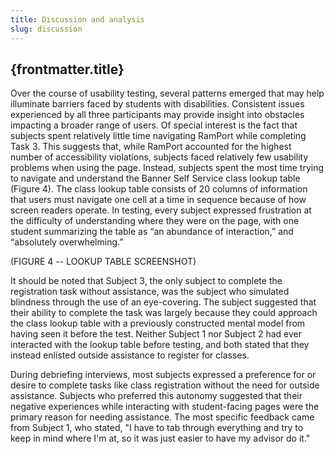 ```yaml
---
title: Discussion and analysis
slug: discussion
---
```

## {frontmatter.title}

Over the course of usability testing, several patterns emerged that may help illuminate barriers faced by students with disabilities. Consistent issues experienced by all three participants may provide insight into obstacles impacting a broader range of users. Of special interest is the fact that subjects spent relatively little time navigating RamPort while completing Task 3. This suggests that, while RamPort accounted for the highest number of accessibility violations, subjects faced relatively few usability problems when using the page. Instead, subjects spent the most time trying to navigate and understand the Banner Self Service class lookup table (Figure 4).
The class lookup table consists of 20 columns of information that users must navigate one cell at a time in sequence because of how screen readers operate. In testing, every subject expressed frustration at the difficulty of understanding where they were on the page, with one student summarizing the table as “an abundance of interaction,” and “absolutely overwhelming.”

(FIGURE 4 -- LOOKUP TABLE SCREENSHOT)

It should be noted that Subject 3, the only subject to complete the registration task without assistance, was the subject who simulated blindness through the use of an eye-covering. The subject suggested that their ability to complete the task was largely because they could approach the class lookup table with a previously constructed mental model from having seen it before the test. Neither Subject 1 nor Subject 2 had ever interacted with the lookup table before testing, and both stated that they instead enlisted outside assistance to register for classes.

During debriefing interviews, most subjects expressed a preference for or desire to complete tasks like class registration without the need for outside assistance. Subjects who preferred this autonomy suggested that their negative experiences while interacting with student-facing pages were the primary reason for needing assistance. The most specific feedback came from Subject 1, who stated, "I have to tab through everything and try to keep in mind where I'm at, so it was just easier to have my advisor do it."